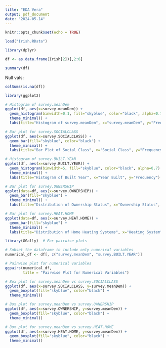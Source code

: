 ```yaml
---
title: "EDA Vera"
output: pdf_document
date: "2024-05-14"
---
```


```r
knitr::opts_chunk$set(echo = TRUE)
```

```r
load("Irish.RData")
```


```r
library(dplyr)
```


```r
df <- as.data.frame(Irish[2])[,2:6]
```

```r
summary(df)
```

Null vals: 

```r
colSums(is.na(df))
```



```r
library(ggplot2)

# Histogram of survey.meanDem
ggplot(df, aes(x=survey.meanDem)) +
  geom_histogram(binwidth=0.1, fill="skyblue", color="black", alpha=0.7) +
  theme_minimal() +
  labs(title="Histogram of survey.meanDem", x="survey.meanDem", y="Frequency")
```

```r
# Bar plot for survey.SOCIALCLASS
ggplot(df, aes(x=survey.SOCIALCLASS)) +
  geom_bar(fill="skyblue", color="black") +
  theme_minimal() +
  labs(title="Bar Plot of Social Class", x="Social Class", y="Frequency")
```


```r
# Histogram of survey.BUILT.YEAR
ggplot(df, aes(x=survey.BUILT.YEAR)) +
  geom_histogram(binwidth=5, fill="skyblue", color="black", alpha=0.7) +
  theme_minimal() +
  labs(title="Histogram of Built Year", x="Year Built", y="Frequency")
```

```r
# Bar plot for survey.OWNERSHIP
ggplot(data=df, aes(x=survey.OWNERSHIP)) +
  geom_bar(fill="skyblue") +
  theme_minimal() +
  labs(title="Distribution of Ownership Status", x="Ownership Status", y="Frequency")

```

```r
# Bar plot for survey.HEAT.HOME
ggplot(data=df, aes(x=survey.HEAT.HOME)) +
  geom_bar(fill="skyblue") +
  theme_minimal() +
  labs(title="Distribution of Home Heating Systems", x="Heating System", y="Frequency")

```

```r
library(GGally)  # For pairwise plots
```

```r
# Subset the dataframe to include only numerical variables
numerical_df <- df[, c("survey.meanDem", "survey.BUILT.YEAR")]

# Pairwise plot for numerical variables
ggpairs(numerical_df, 
        title = "Pairwise Plot for Numerical Variables")

```

```r
# Box plot for survey.meanDem vs survey.SOCIALCLASS
ggplot(df, aes(x=survey.SOCIALCLASS, y=survey.meanDem)) +
  geom_boxplot(fill="skyblue", color="black") +
  theme_minimal() 
```
```r
# Box plot for survey.meanDem vs survey.OWNERSHIP
ggplot(df, aes(x=survey.OWNERSHIP, y=survey.meanDem)) +
  geom_boxplot(fill="skyblue", color="black") +
  theme_minimal()
```

```r
# Box plot for survey.meanDem vs survey.HEAT.HOME
ggplot(df, aes(x=survey.HEAT.HOME, y=survey.meanDem)) +
  geom_boxplot(fill="skyblue", color="black") +
  theme_minimal() 

```





